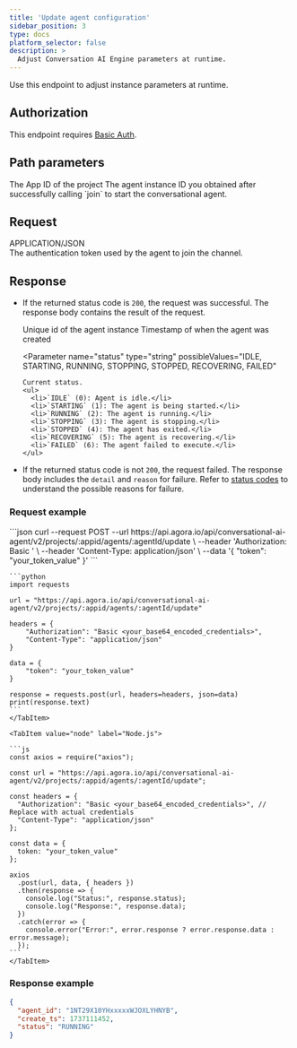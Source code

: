 ```yaml
---
title: 'Update agent configuration'
sidebar_position: 3
type: docs
platform_selector: false
description: >
  Adjust Conversation AI Engine parameters at runtime.
---
```



<RestAPILayout>
  <LeftColumn
    title={frontMatter.title}
    method="POST"
    endpoint="https://api.agora.io/api/conversational-ai-agent/v2/projects/{appid}/agents/{agentId}/update"
  >

Use this endpoint to adjust <Vpd k="AGENT" /> instance parameters at runtime.

## Authorization 

This endpoint requires [Basic Auth](../rest-api/restful-authentication).

## Path parameters

<PathParameter name="appid" type="string" required={true}>
The App ID of the project
</PathParameter>
<PathParameter name="agentId" type="string" required={true}>
The agent instance ID you obtained after successfully calling `join` to start the conversational agent.
</PathParameter>

## Request

<div class="api-mime-type">APPLICATION/JSON</div>

<ParameterList title="BODY">
  <Parameter name="token" type="string" required={false}>
    The authentication token used by the agent to join the channel.
  </Parameter>

</ParameterList>

## Response

- If the returned status code is `200`, the request was successful. The response body contains the result of the request.

  <ParameterList title="OK">
    <Parameter name="agent_id" type="string">
      Unique id of the agent instance
    </Parameter>
    
    <Parameter name="create_ts" type="integer">
      Timestamp of when the agent was created
    </Parameter>
    
    <Parameter 
      name="status" 
      type="string" 
      possibleValues="IDLE, STARTING, RUNNING, STOPPING, STOPPED, RECOVERING, FAILED"
    >
      Current status.
      <ul>
        <li>`IDLE` (0): Agent is idle.</li>
        <li>`STARTING` (1): The agent is being started.</li>
        <li>`RUNNING` (2): The agent is running.</li>
        <li>`STOPPING` (3): The agent is stopping.</li>
        <li>`STOPPED` (4): The agent has exited.</li>
        <li>`RECOVERING` (5): The agent is recovering.</li>
        <li>`FAILED` (6): The agent failed to execute.</li>
      </ul>
    </Parameter>
  </ParameterList>

- If the returned status code is not `200`, the request failed. The response body includes the `detail` and `reason` for failure. Refer to [status codes](../rest-api/reference#response-status-codes) to understand the possible reasons for failure.
      
</LeftColumn>

<RightColumn>

  ### Request example

  <Tabs groupId="code-examples">
    <TabItem value="curl" label="curl" default>
      ```json
      curl --request POST   --url https://api.agora.io/api/conversational-ai-agent/v2/projects/:appid/agents/:agentId/update \
      --header 'Authorization: Basic <your_base64_encoded_credentials>' \
      --header 'Content-Type: application/json' \
      --data '{
          "token": "your_token_value"
      }'
      ```
    </TabItem>
    <TabItem value="python" label="Python">

    ```python
    import requests

    url = "https://api.agora.io/api/conversational-ai-agent/v2/projects/:appid/agents/:agentId/update"

    headers = {
        "Authorization": "Basic <your_base64_encoded_credentials>",  
        "Content-Type": "application/json"
    }

    data = {
        "token": "your_token_value"
    }

    response = requests.post(url, headers=headers, json=data)
    print(response.text)
    ```
    </TabItem>

    <TabItem value="node" label="Node.js">

    ```js
    const axios = require("axios");

    const url = "https://api.agora.io/api/conversational-ai-agent/v2/projects/:appid/agents/:agentId/update";

    const headers = {
      "Authorization": "Basic <your_base64_encoded_credentials>", // Replace with actual credentials
      "Content-Type": "application/json"
    };

    const data = {
      token: "your_token_value" 
    };

    axios
      .post(url, data, { headers })
      .then(response => {
        console.log("Status:", response.status);
        console.log("Response:", response.data);
      })
      .catch(error => {
        console.error("Error:", error.response ? error.response.data : error.message);
      });
    ```
    </TabItem>
  </Tabs>

  ### Response example

  ```json
  {
    "agent_id": "1NT29X10YHxxxxxWJOXLYHNYB",
    "create_ts": 1737111452,
    "status": "RUNNING"
  }
  ```

  </RightColumn>
</RestAPILayout>